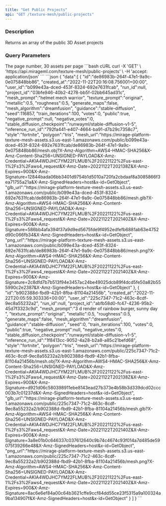 ```yaml
---
title: "Get Public Projects"
api: "GET /texture-mesh/public-projects"
---
```


### Description
Returns an array of the public 3D Asset projects

### Query Parameters
<ParamField query="page" type="string">
  The page number, 30 assets per page
</ParamField>


<RequestExample>
```bash cURL
curl -X 'GET' \
  'https://api.mirageml.com/texture-mesh/public-projects' \
  -H 'accept: application/json'
```
</RequestExample>

<ResponseExample>
```json
{
   "data":[
      {
         "id":"de86983b-264f-47e1-9a9c-0e075848bb86",
         "created_at":"2022-11-22T20:16:08.756001+00:00",
         "user_id":"b099e43a-dced-453f-8324-692e7631fcab",
         "run_id":null,
         "project_id":"03bfe946-40b2-4278-bb5f-02bb645ad31c",
         "mesh_prompt":"helmet mech warrior",
         "texture_prompt":"original",
         "metallic":0.5,
         "roughness":0.5,
         "generate_maps":false,
         "mesh_algorithm":"dreamfusion",
         "guidance":"stable-diffusion",
         "seed":116857,
         "train_iterations":100,
         "votes":0,
         "public":true,
         "negative_prompt":null,
         "negative_votes":0,
         "stable_diffusion_checkpoint":"runwayml/stable-diffusion-v1-5",
         "inference_run_id":"792fa441-e407-4664-ba91-d7b29c7358c7",
         "style":"fortnite",
         "polygon":"tris",
         "mesh_url":"https://mirage-platform-texture-mesh-assets.s3.us-east-1.amazonaws.com/public/b099e43a-dced-453f-8324-692e7631fcab/de86983b-264f-47e1-9a9c-0e075848bb86/mesh.obj?X-Amz-Algorithm=AWS4-HMAC-SHA256&X-Amz-Content-Sha256=UNSIGNED-PAYLOAD&X-Amz-Credential=AKIA4WDJHC7YM22FLMUB%2F20221122%2Fus-east-1%2Fs3%2Faws4_request&X-Amz-Date=20221122T202138Z&X-Amz-Expires=900&X-Amz-Signature=12844bada06bb3401d9754b1d5010a720fa2cbdaaf8a3085866f3ea71755a21a&X-Amz-SignedHeaders=host&x-id=GetObject",
         "glb_url":"https://mirage-platform-texture-mesh-assets.s3.us-east-1.amazonaws.com/public/b099e43a-dced-453f-8324-692e7631fcab/de86983b-264f-47e1-9a9c-0e075848bb86/mesh.glb?X-Amz-Algorithm=AWS4-HMAC-SHA256&X-Amz-Content-Sha256=UNSIGNED-PAYLOAD&X-Amz-Credential=AKIA4WDJHC7YM22FLMUB%2F20221122%2Fus-east-1%2Fs3%2Faws4_request&X-Amz-Date=20221122T202140Z&X-Amz-Expires=900&X-Amz-Signature=586bb4afa394f37a9d9ed5675fde9f4952edfefb6881ab63e4752d90c066fb34&X-Amz-SignedHeaders=host&x-id=GetObject",
         "png_url":"https://mirage-platform-texture-mesh-assets.s3.us-east-1.amazonaws.com/public/b099e43a-dced-453f-8324-692e7631fcab/de86983b-264f-47e1-9a9c-0e075848bb86/mesh.png?X-Amz-Algorithm=AWS4-HMAC-SHA256&X-Amz-Content-Sha256=UNSIGNED-PAYLOAD&X-Amz-Credential=AKIA4WDJHC7YM22FLMUB%2F20221122%2Fus-east-1%2Fs3%2Faws4_request&X-Amz-Date=20221122T202140Z&X-Amz-Expires=900&X-Amz-Signature=2c8dfd7b7b513f94e3457ac24be49025dcb89f4dcd5fe50a82b555990c2e2387&X-Amz-SignedHeaders=host&x-id=GetObject"
      },
      {
         "id":"b902388d-fbd9-42b1-8fba-81104a21456b",
         "created_at":"2022-11-22T20:05:59.303336+00:00",
         "user_id":"225c7347-71c2-463c-8cdf-9ec8a55232a2",
         "run_id":null,
         "project_id":"abfb58d0-fc47-4236-95b2-45d7f3323c9d",
         "mesh_prompt":"3 d render of rainbow burger, sunny day ",
         "texture_prompt":"original",
         "metallic":0.5,
         "roughness":0.5,
         "generate_maps":false,
         "mesh_algorithm":"dreamfusion",
         "guidance":"stable-diffusion",
         "seed":0,
         "train_iterations":100,
         "votes":0,
         "public":true,
         "negative_prompt":null,
         "negative_votes":0,
         "stable_diffusion_checkpoint":"runwayml/stable-diffusion-v1-5",
         "inference_run_id":"1f8413cc-9052-4a28-b2a8-a85c21befd68",
         "style":"fortnite",
         "polygon":"tris",
         "mesh_url":"https://mirage-platform-texture-mesh-assets.s3.us-east-1.amazonaws.com/public/225c7347-71c2-463c-8cdf-9ec8a55232a2/b902388d-fbd9-42b1-8fba-81104a21456b/mesh.obj?X-Amz-Algorithm=AWS4-HMAC-SHA256&X-Amz-Content-Sha256=UNSIGNED-PAYLOAD&X-Amz-Credential=AKIA4WDJHC7YM22FLMUB%2F20221122%2Fus-east-1%2Fs3%2Faws4_request&X-Amz-Date=20221122T202138Z&X-Amz-Expires=900&X-Amz-Signature=d921d06c580398911ebe8143ead27b373e4b58b3d339dcd02ccc003b7c01237d&X-Amz-SignedHeaders=host&x-id=GetObject",
         "glb_url":"https://mirage-platform-texture-mesh-assets.s3.us-east-1.amazonaws.com/public/225c7347-71c2-463c-8cdf-9ec8a55232a2/b902388d-fbd9-42b1-8fba-81104a21456b/mesh.glb?X-Amz-Algorithm=AWS4-HMAC-SHA256&X-Amz-Content-Sha256=UNSIGNED-PAYLOAD&X-Amz-Credential=AKIA4WDJHC7YM22FLMUB%2F20221122%2Fus-east-1%2Fs3%2Faws4_request&X-Amz-Date=20221122T202140Z&X-Amz-Expires=900&X-Amz-Signature=3a8e01b0c646337c037612640c9b74c4674c93f014a7d485de59075f39266e48&X-Amz-SignedHeaders=host&x-id=GetObject",
         "png_url":"https://mirage-platform-texture-mesh-assets.s3.us-east-1.amazonaws.com/public/225c7347-71c2-463c-8cdf-9ec8a55232a2/b902388d-fbd9-42b1-8fba-81104a21456b/mesh.png?X-Amz-Algorithm=AWS4-HMAC-SHA256&X-Amz-Content-Sha256=UNSIGNED-PAYLOAD&X-Amz-Credential=AKIA4WDJHC7YM22FLMUB%2F20221122%2Fus-east-1%2Fs3%2Faws4_request&X-Amz-Date=20221122T202140Z&X-Amz-Expires=900&X-Amz-Signature=8ac6e6ef84a00c64b3621cffe9ccf84dd55ce23f5315a9a100324a9ba134907f&X-Amz-SignedHeaders=host&x-id=GetObject"
      }
   ]
}
```
</ResponseExample>
